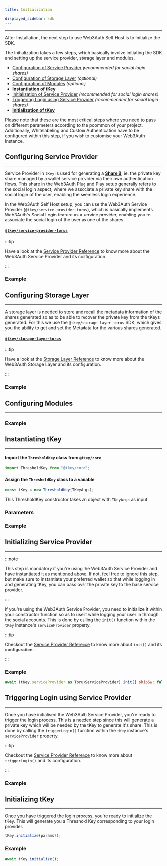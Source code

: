 ```yaml
---
title: Initialization

displayed_sidebar: sdk
---
```


---



After Installation, the next step to use Web3Auth Self Host is to Initialize the SDK.

The Initialization takes a few steps, which basically involve initiating the SDK and setting up the service provider, storage layer and modules.

- [Configuration of Service Provider](#configuring-service-provider) _(recommended for social login shares)_
- [Configuration of Storage Layer](#configuring-storage-layer) _(optional)_
- [Configuration of Modules](#configuring-modules) _(optional)_
- **[Instantiation of tKey](#instantiating-tkey)**
- [Initialization of Service Provider](#initializing-service-provider) _(recommended for social login shares)_
- [Triggering Login using Service Provider](#triggering-login-using-service-provider) _(recommended for social login shares)_
- **[Initialization of tKey](#initializing-tkey)**

Please note that these are the most critical steps where you need to pass on different parameters according to the pcommon of your project.
Additionally, Whitelabeling and Custom Authentication have to be configured within this step, if you wish to customise your Web3Auth Instance.

## Configuring Service Provider

---

Service Provider in `tKey` is used for generating a [**Share B**](./introduction), ie. the private key share managed by a wallet service provider via
their own authentication flows. This share in the Web3Auth Plug and Play setup generally refers to the social login aspect, where we associate a
private key share with the social login of the user, enabling the seemless login experience.

In the Web3Auth Self Host setup, you can use the Web3Auth Service Provider (`@tkey/service-provider-torus`), which is basically implements Web3Auth's
Social Login feature as a service provider, enabling you to associate the social login of the user as one of the shares.

#### [`@tkey/service-provider-torus`](https://npmjs.com/package/@tkey/service-provider-torus)

:::tip

Have a look at the [Service Provider Reference](./service-provider) to know more about the Web3Auth Service Provider and its configuration.

:::

### Example

<ServiceProviderExample />

## Configuring Storage Layer

---

A storage layer is needed to store and recall the metadata information of the shares generated so as to be able to recover the private key from the
tKeys generated. For this we use the `@tkey/storage-layer-torus` SDK, which gives you the ability to get and set the Metadata for the various shares
generated.

#### [`@tkey/storage-layer-torus`](./installation#tkeystorage-layer-torus)

:::tip

Have a look at the [Storage Layer Reference](./storage-layer) to know more about the Web3Auth Storage Layer and its configuration.

:::

### Example

<StorageLayerExample />

## Configuring Modules

---

<ModulesDescription />

### Example

<ModulesExample />

## Instantiating tKey

---

#### Import the `ThresholdKey` class from `@tkey/core`

```javascript
import ThresholdKey from "@tkey/core";
```

#### Assign the `ThresholdKey` class to a variable

```javascript
const tKey = new ThresholdKey(TKeyArgs);
```

This ThresholdKey constructor takes an object with `TKeyArgs` as input.

### Parameters

<TKeyArgs />

### Example

<TKeyInstanceExample />

## Initializing Service Provider

---

:::note

This step is mandatory if you're using the Web3Auth Service Provider and have instantiated it as [mentioned above](#torus-service-provider). If not,
feel free to ignore this step, but make sure to instantiate your preferred wallet so that while logging in and generating tKey, you can pass over the
private key to the base service provider.

:::

If you're using the Web3Auth Service Provider, you need to initialize it within your constructor function so as to use it while logging your user in
through the social accounts. This is done by calling the `init()` function within the `tKey` instance's `serviceProvider` property.

:::tip

Checkout the [Service Provider Reference](./service-provider#initialization-1) to know more about `init()` and its configuration.

:::

### Example

```js
await (tKey.serviceProvider as TorusServiceProvider).init({ skipSw: false });
```

## Triggering Login using Service Provider

---

Once you have initialised the Web3Auth Service Provider, you're ready to trigger the login process. This is a needed step since this will generate a
private key which will be needed by the tKey to generate it's share. This is done by calling the `triggerLogin()` function within the `tKey`
instance's `serviceProvider` property.

:::tip

Checkout the [Service Provider Reference](./service-provider#triggering-login) to know more about `triggerLogin()` and its configuration.

:::

### Example

<TriggerLoginExample />

## Initializing tKey

---

Once you have triggered the login process, you're ready to initialize the tKey. This will generate you a Threshold Key corresponding to your login
provider.

```ts
tKey.initialize(params?);
```

<TkeyInitParams />

### Example

```js
await tKey.initialize();
```
